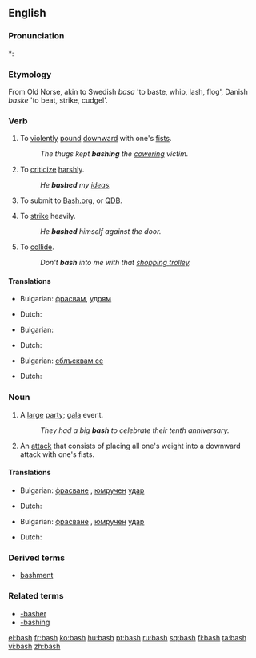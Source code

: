 ==English==

===Pronunciation===
*: {{rhymes|æʃ}}

===Etymology===
From Old Norse, akin to Swedish ''basa'' 'to baste, whip, lash, flog', Danish ''baske'' 'to beat, strike, cudgel'.

===Verb===
{{en-verb|bash|es}}

# To [[violent]]ly [[pound]] [[downward]] with one's [[fist]]s.
#:''The thugs kept '''bashing''' the [[cower]]ing victim.''
# To [[criticize]] [[harsh]]ly.
#: ''He '''bashed''' my [[idea]]s.''
# {{context|Internet colloq.}} To submit to [http://bash.org Bash.org], or [http://qdb.us/ QDB].
# To [[strike]] heavily.
#: ''He '''bashed''' himself against the door.''
# To [[collide]].
#: ''Don't '''bash''' into me with that [[shopping trolley]].''

====Translations====
{{trans-top|to pound downward}} 
* Bulgarian: [[фрасвам]], [[удрям]]
{{trans-mid}} 
* Dutch: {{t|nl|neerslagen}}
{{trans-bottom}}

{{trans-top|to criticize}} 
* Bulgarian: {{t+|bg|критикувам|sc=Cyrl}}
{{trans-mid}} 
* Dutch: {{t|nl|kritiseren}}
{{trans-bottom}}

{{trans-top|to collide}} 
* Bulgarian: [[сблъсквам се]]
{{trans-mid}} 
* Dutch: {{t-|nl|botsen}}
{{trans-bottom}}

===Noun===
{{en-noun|es}}

# A [[large]] [[party]]; [[gala]] event.
#: ''They had a big '''bash''' to celebrate their tenth anniversary.''
# An [[attack]] that consists of placing all one's weight into a downward attack with one's fists.

====Translations====
{{trans-top|gala}} 
* Bulgarian: [[фрасване]] {{n}}, [[юмрук|юмручен]] [[удар]] {{m}}
{{trans-mid}} 
* Dutch: {{t|nl|gala bal|n}}
{{trans-bottom}}

{{trans-top|an attack}} 
* Bulgarian: [[фрасване]] {{n}}, [[юмрук|юмручен]] [[удар]] {{m}}
{{trans-mid}} 
* Dutch: {{t|nl|neerslagen|n}}
{{trans-bottom}}
===Derived terms===
* [[bashment]]
===Related terms===
* [[-basher]]
* [[-bashing]]


{{anagrams:en/abhs}}

[[el:bash]]
[[fr:bash]]
[[ko:bash]]
[[hu:bash]]
[[pt:bash]]
[[ru:bash]]
[[sq:bash]]
[[fi:bash]]
[[ta:bash]]
[[vi:bash]]
[[zh:bash]]